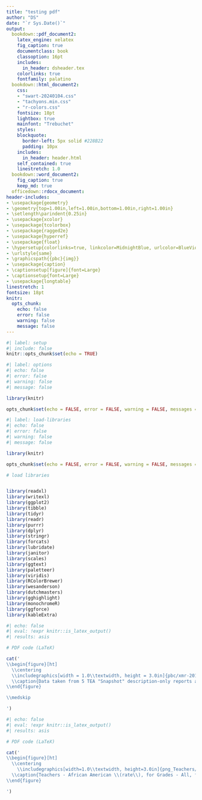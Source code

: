 ```yaml
---
title: "testing pdf"
author: "DS"
date: "`r Sys.Date()`"
output:
  bookdown::pdf_document2:
    latex_engine: xelatex
    fig_caption: true
    documentclass: book
    classoption: 16pt
    includes:
      in_header: dsheader.tex
    colorlinks: true
    fontfamily: palatino
  bookdown::html_document2:
    css:
    - "swart-20240104.css"
    - "tachyons.min.css"
    - "r-colors.css"
    fontsize: 18pt
    lightbox: true
    mainfont: "Trebuchet"
    styles:
    blockquote:
      border-left: 5px solid #228B22
      padding: 10px
    includes:
      in_header: header.html
    self_contained: true
    linestretch: 1.0
  bookdown::word_document2:
    fig_caption: true
    keep_md: true
  officedown::rdocx_document:
header-includes:
- \usepackage{geometry}
- \geometry{top=1.00in,left=1.00in,bottom=1.00in,right=1.00in}
- \setlength\parindent{0.25in}
- \usepackage{xcolor}
- \usepackage{tcolorbox}
- \usepackage{ragged2e}
- \usepackage{hyperref}
- \usepackage{float}
- \hypersetup{colorlinks=true, linkcolor=MidnightBlue, urlcolor=BlueViolet, citecolor=BrickRed}
- \urlstyle{same}
- \graphicspath{{pbc}{img}}
- \usepackage{caption}
- \captionsetup[figure]{font=Large}
- \captionsetup{font=Large}
- \usepackage{longtable}
linestretch: 1
fontsize: 18pt
knitr:
  opts_chunk:
    echo: false
    error: false
    warning: false
    message: false
---
```


```r
#| label: setup
#| include: false
knitr::opts_chunk$set(echo = TRUE)
```


```r
#| label: options
#| echo: false
#| error: false
#| warning: false
#| message: false

library(knitr)

opts_chunk$set(echo = FALSE, error = FALSE, warning = FALSE, messages = FALSE, cache = TRUE)


```


```r
#| label: load-libraries
#| echo: false
#| error: false
#| warning: false
#| message: false

library(knitr)

opts_chunk$set(echo = FALSE, error = FALSE, warning = FALSE, messages = FALSE, cache = TRUE)

# load libraries


library(readxl)
library(writexl) 
library(ggplot2) 
library(tibble) 
library(tidyr) 
library(readr) 
library(purrr) 
library(dplyr) 
library(stringr) 
library(forcats) 
library(lubridate) 
library(janitor) 
library(scales) 
library(ggtext) 
library(paletteer) 
library(viridis) 
library(RColorBrewer)
library(wesanderson) 
library(dutchmasters) 
library(gghighlight)
library(monochromeR)
library(ggforce)
library(kableExtra)


```


```r
#| echo: false
#| eval: !expr knitr::is_latex_output()
#| results: asis

# PDF code (LaTeX)

cat('
\\begin{figure}[ht]  
  \\centering
  \\includegraphics[width = 1.0\\textwidth, height = 3.0in]{pbc/xmr-2016-2022-math-approaches-combo.png}
  \\caption{Data taken from 5 TEA "Snapshot" description-only reports and 1 TAPER description-only report}
\\end{figure}

\\medskip

')


```



```r
#| echo: false
#| eval: !expr knitr::is_latex_output()
#| results: asis

# PDF code (LaTeX)

cat('
\\begin{figure}[ht]
  \\centering
    \\includegraphics[width=1.0\\textwidth, height=3.0in]{png_Teachers/Teachers\\ -\\ African\\ American\\  \\(percent\\),_for\\ Grades\\ -\\ All,\\ for\\ the\\ Years\\ Ended\\ 1995\\  -\\  2022.png}
  \\caption{Teachers - African American \\(rate\\), for Grades - All, for the Years Ended 1995 - 2022}
\\end{figure}

')

```


<!-- ![](png_Teachers/Teachers_-_African_American_(percent)_,_for_Grades_-_all,_for_the_Years_Ended_1995__-__2022.png) -->
